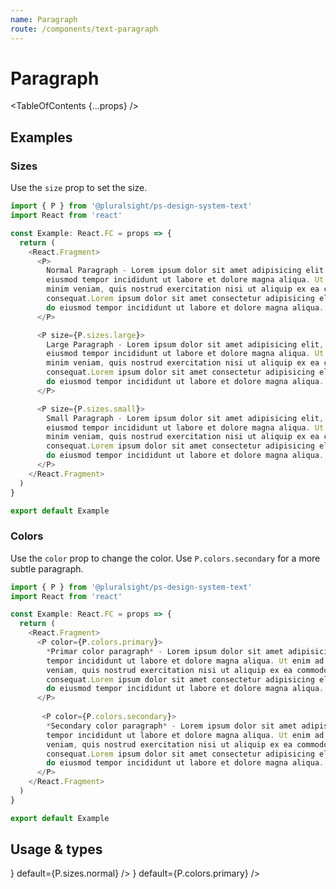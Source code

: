 ```yaml
---
name: Paragraph
route: /components/text-paragraph
---
```



# Paragraph

<TableOfContents {...props} />

## Examples

### Sizes

Use the `size` prop to set the size.

```typescript
import { P } from '@pluralsight/ps-design-system-text'
import React from 'react'

const Example: React.FC = props => {
  return (
    <React.Fragment>
      <P>
        Normal Paragraph - Lorem ipsum dolor sit amet adipisicing elit, sed do
        eiusmod tempor incididunt ut labore et dolore magna aliqua. Ut enim ad
        minim veniam, quis nostrud exercitation nisi ut aliquip ex ea commodo
        consequat.Lorem ipsum dolor sit amet consectetur adipisicing elit, sed
        do eiusmod tempor incididunt ut labore et dolore magna aliqua.
      </P>

      <P size={P.sizes.large}>
        Large Paragraph - Lorem ipsum dolor sit amet adipisicing elit, sed do
        eiusmod tempor incididunt ut labore et dolore magna aliqua. Ut enim ad
        minim veniam, quis nostrud exercitation nisi ut aliquip ex ea commodo
        consequat.Lorem ipsum dolor sit amet consectetur adipisicing elit, sed
        do eiusmod tempor incididunt ut labore et dolore magna aliqua.
      </P>

      <P size={P.sizes.small}>
        Small Paragraph - Lorem ipsum dolor sit amet adipisicing elit, sed do
        eiusmod tempor incididunt ut labore et dolore magna aliqua. Ut enim ad
        minim veniam, quis nostrud exercitation nisi ut aliquip ex ea commodo
        consequat.Lorem ipsum dolor sit amet consectetur adipisicing elit, sed
        do eiusmod tempor incididunt ut labore et dolore magna aliqua.
      </P>
    </React.Fragment>
  )
}

export default Example
```

### Colors

Use the `color` prop to change the color.  Use `P.colors.secondary` for a more subtle paragraph.

```typescript
import { P } from '@pluralsight/ps-design-system-text'
import React from 'react'

const Example: React.FC = props => {
  return (
    <React.Fragment>
      <P color={P.colors.primary}>
        *Primar color paragraph* - Lorem ipsum dolor sit amet adipisicing elit, sed do eiusmod
        tempor incididunt ut labore et dolore magna aliqua. Ut enim ad minim
        veniam, quis nostrud exercitation nisi ut aliquip ex ea commodo
        consequat.Lorem ipsum dolor sit amet consectetur adipisicing elit, sed
        do eiusmod tempor incididunt ut labore et dolore magna aliqua.
      </P>
       
       <P color={P.colors.secondary}>
        *Secondary color paragraph* - Lorem ipsum dolor sit amet adipisicing elit, sed do eiusmod
        tempor incididunt ut labore et dolore magna aliqua. Ut enim ad minim
        veniam, quis nostrud exercitation nisi ut aliquip ex ea commodo
        consequat.Lorem ipsum dolor sit amet consectetur adipisicing elit, sed
        do eiusmod tempor incididunt ut labore et dolore magna aliqua.
      </P>
    </React.Fragment>
  )
}

export default Example
```

## Usage & types

<Usage
  install="npm install @pluralsight/ps-design-system-text"
  import="import { P } from '@pluralsight/ps-design-system-text'"
  packageName="text"
  version={props.version}
/>

<TypesTable>
  <TypesProp
    name="size"
    type={<TypesEnum enum={P.sizes} />}
    default={P.sizes.normal}
  />
  <TypesProp
    name="color"
    type={<TypesEnum enum={P.colors} />}
    default={P.colors.primary}
  />
  <TypesProp name="children" type="React.ReactNode" />
</TypesTable>

